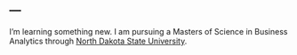 ---
---

I'm learning something new. I am pursuing a Masters of Science in Business Analytics through [North Dakota State University](http://ndsu.edu).